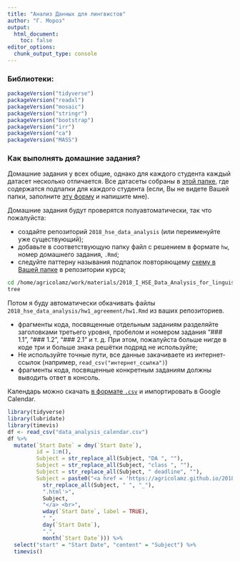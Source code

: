 ```yaml
---
title: "Анализ Данных для лингвистов"
author: "Г. Мороз"
output:
  html_document:
    toc: false
editor_options: 
  chunk_output_type: console
---
```


### Библиотеки:
```r
packageVersion("tidyverse")
packageVersion("readxl")
packageVersion("mosaic")
packageVersion("stringr")
packageVersion("bootstrap")
packageVersion("irr")
packageVersion("ca")
packageVersion("MASS")
```

### Как выполнять домашние задания?
Домашние задания у всех общие, однако для каждого студента каждый датасет несколько отличается. Все датасеты собраны в [этой папке](https://goo.gl/TJ3t8j), где содержатся подпапки для каждого студента (если, Вы не видете Вашей папки, заполните [эту форму](https://goo.gl/forms/IYnkfSPauEJPf9SG3) и напишите мне).

Домашние задания будут проверятся полуавтоматически, так что пожалуйста:

* создайте репозиторий `2018_hse_data_analysis` (или переименуйте уже существующий);
* добавьте в соответствующую папку файл с решением в формате `hw`, номер домашнего задания, `.Rmd`;
* следуйте паттерну называния подпапок повторяющему [схему в Вашей папке](https://github.com/agricolamz/2018_data_analysis_for_linguists/tree/master/data/students) в репозитории курса;
```bash
cd /home/agricolamz/work/materials/2018_I_HSE_Data_Analysis_for_linguists/data/answers/headshoter13
tree
```
Потом я буду автоматически обкачивать файлы `2018_hse_data_analysis/hw1_agreement/hw1.Rmd` из ваших репозиториев.

* фрагменты кода, посвященные отдельным заданиям разделяйте заголовками третьего уровня, пробелом и номером задания "### 1.1", "### 1.2", "### 2.1" и т. д. При этом, пожалуйста больше нигде в коде три и больше знака решётки подряд не используйте;
* Не используйте точные пути, все данные закачиваете из интернет-ссылок (например, `read_csv("интернет_ссылка")`)
* фрагменты кода, посвященные конкретным заданиям должны выводить ответ в консоль.

Календарь можно скачать [в формате `.csv`](https://raw.githubusercontent.com/agricolamz/2018_data_analysis_for_linguists/master/data_analysis_calendar.csv) и импортировать в Google Calendar.

```r
library(tidyverse)
library(lubridate)
library(timevis)
df <- read_csv("data_analysis_calendar.csv")
df %>% 
  mutate(`Start Date` = dmy(`Start Date`),
         id = 1:n(),
         Subject = str_replace_all(Subject, "DA ", ""),
         Subject = str_replace_all(Subject, "class ", ""),
         Subject = str_replace_all(Subject, " deadline", ""),
         Subject = paste0("<a href = 'https://agricolamz.github.io/2018_data_analysis_for_linguists/",
           str_replace_all(Subject, " ", "_"),
           ".html'>",
           Subject,
           "</a> <br>",
           wday(`Start Date`, label = TRUE),
           " ",
           day(`Start Date`),
           ".",
           month(`Start Date`))) %>% 
  select("start" = "Start Date", "content" = "Subject") %>% 
  timevis()
```

